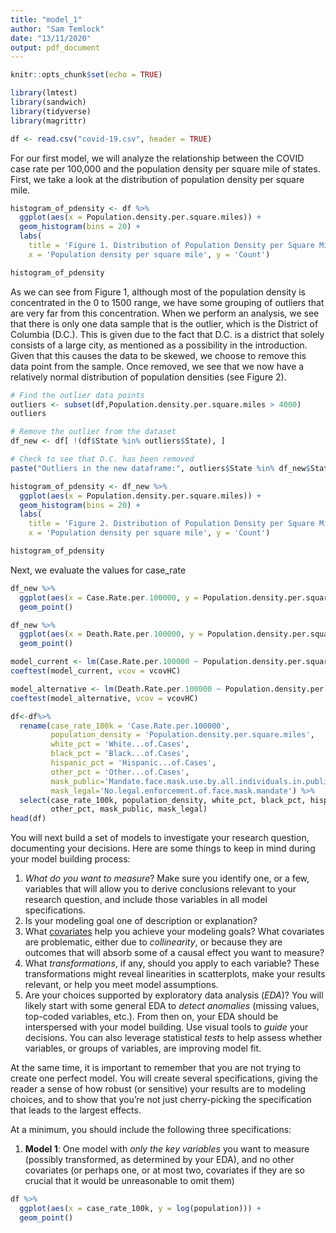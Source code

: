 ```yaml
---
title: "model_1"
author: "Sam Temlock"
date: "13/11/2020"
output: pdf_document
---
```


```r
knitr::opts_chunk$set(echo = TRUE)

library(lmtest)
library(sandwich)
library(tidyverse)
library(magrittr)

df <- read.csv("covid-19.csv", header = TRUE)
```

For our first model, we will analyze the relationship between the COVID case rate per 100,000 and the population density per square mile of states. First, we take a look at the distribution of population density per square mile.

```r
histogram_of_pdensity <- df %>%
  ggplot(aes(x = Population.density.per.square.miles)) + 
  geom_histogram(bins = 20) + 
  labs(
    title = 'Figure 1. Distribution of Population Density per Square Mile', 
    x = 'Population density per square mile', y = 'Count')

histogram_of_pdensity
```

As we can see from Figure 1, although most of the population density is concentrated in the 0 to 1500 range, we have some grouping of outliers that are very far from this concentration. When we perform an analysis, we see that there is only one data sample that is the outlier, which is the District of Columbia (D.C.). This is given due to the fact that D.C. is a district that solely consists of a large city, as mentioned as a possibility in the introduction. Given that this causes the data to be skewed, we choose to remove this data point from the sample. Once removed, we see that we now have a relatively normal distribution of population densities (see Figure 2).

```r
# Find the outlier data points
outliers <- subset(df,Population.density.per.square.miles > 4000)
outliers

# Remove the outlier from the dataset
df_new <- df[ !(df$State %in% outliers$State), ]

# Check to see that D.C. has been removed
paste("Outliers in the new dataframe:", outliers$State %in% df_new$State)

histogram_of_pdensity <- df_new %>%
  ggplot(aes(x = Population.density.per.square.miles)) + 
  geom_histogram(bins = 20) + 
  labs(
    title = 'Figure 2. Distribution of Population Density per Square Mile without D.C.', 
    x = 'Population density per square mile', y = 'Count')

histogram_of_pdensity
```

Next, we evaluate the values for case_rate

```r

df_new %>% 
  ggplot(aes(x = Case.Rate.per.100000, y = Population.density.per.square.miles)) + 
  geom_point() 

df_new %>% 
  ggplot(aes(x = Death.Rate.per.100000, y = Population.density.per.square.miles)) + 
  geom_point() 
```
```r
model_current <- lm(Case.Rate.per.100000 ~ Population.density.per.square.miles , data = df_new, na.action = na.omit)
coeftest(model_current, vcov = vcovHC)

model_alternative <- lm(Death.Rate.per.100000 ~ Population.density.per.square.miles , data = df_new, na.action = na.omit)
coeftest(model_alternative, vcov = vcovHC)
```

```r

df<-df%>%
  rename(case_rate_100k = 'Case.Rate.per.100000',
         population_density = 'Population.density.per.square.miles',
         white_pct = 'White...of.Cases',
         black_pct = 'Black...of.Cases',
         hispanic_pct = 'Hispanic...of.Cases',
         other_pct = 'Other...of.Cases',
         mask_public='Mandate.face.mask.use.by.all.individuals.in.public.spaces',
         mask_legal='No.legal.enforcement.of.face.mask.mandate') %>%
  select(case_rate_100k, population_density, white_pct, black_pct, hispanic_pct, 
         other_pct, mask_public, mask_legal)
head(df)
```


You will next build a set of models to investigate your research question, documenting your decisions.  Here are some things to keep in mind during your model building process:

1. *What do you want to measure*?  Make sure you identify one, or a few, variables that will allow you to derive conclusions relevant to your research question, and include those variables in all model specifications.
2. Is your modeling goal one of description or explanation? 
3. What [covariates](https://en.wikipedia.org/wiki/Dependent_and_independent_variables#Statistics_synonyms) help you achieve your modeling goals?  What covariates are problematic, either due to *collinearity*, or because they are outcomes that will absorb some of a causal effect you want to measure?
4. What *transformations*, if any, should you apply to each variable?  These transformations might reveal linearities in scatterplots, make your results relevant, or help you meet model assumptions.
5. Are your choices supported by exploratory data analysis (*EDA*)?  You will likely start with some general EDA to *detect anomalies* (missing values, top-coded variables, etc.).  From then on, your EDA should be interspersed with your model building.  Use visual tools to *guide* your decisions.  You can also leverage statistical *tests* to help assess whether variables, or groups of variables, are improving model fit.

At the same time, it is important to remember that you are not trying to create one perfect model.  You will create several specifications, giving the reader a sense of how robust (or sensitive) your results are to modeling choices, and to show that you're not just cherry-picking the specification that leads to the largest effects.

At a minimum, you should include the following three specifications:

1. **Model 1**: One model with *only the key variables* you want to measure (possibly transformed, as determined by your EDA), and no other covariates (or perhaps one, or at most two, covariates if they are so crucial that it would be unreasonable to omit them)

```r
df %>% 
  ggplot(aes(x = case_rate_100k, y = log(population))) + 
  geom_point() 
```

